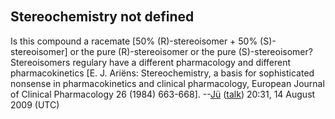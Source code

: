 <article id="18502280" title=Talk:Efaroxan>
	<talkpage id="18502280" title="Talk:Efaroxan">
{{Reliable sources for medical articles}}
{{chemicals|class=stub|importance=low}}

== Stereochemistry not defined ==

Is this compound a racemate [50% (R)-stereoisomer + 50% (S)-stereoisomer] or the pure (R)-stereoisomer or the pure (S)-stereoisomer? Stereoisomers regulary have a different pharmacology and different pharmacokinetics [E. J. Ariëns: Stereochemistry, a basis for sophisticated nonsense in pharmacokinetics and clinical pharmacology, European Journal of Clinical Pharmacology 26 (1984) 663-668]. --[[User:Jü|Jü]] ([[User talk:Jü|talk]]) 20:31, 14 August 2009 (UTC)
	</talkpage>
</article>